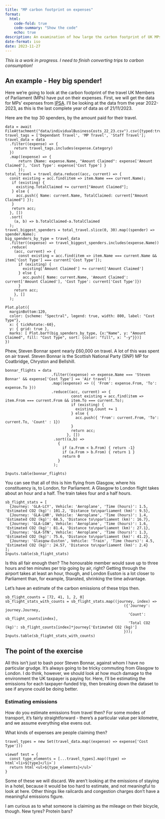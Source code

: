 ```yaml
---
title: "MP carbon footprint on expenses"
format:
  html:
    code-fold: true
    code-summary: "Show the code"
    echo: true
description: An examination of how large the carbon footprint of UK MPs is, if you only look at the travel that they claim on their expenses.
date-format: iso
date: 2023-11-27
---
```


*This is a work in progress. I need to finish converting trips to carbon consumption!*

## An example - Hey big spender!
Here we're going to look at the carbon footprint of the travel UK Members of Parliament (MPs) have put on their expenses. First, we will get the data for MPs' expenses from [IPSA](https://www.theipsa.org.uk/). I'll be looking at the data from the year 2022-2023, as this is the last complete year of data as of 21/11/2023.

Here are the top 30 spenders, by the amount paid for their travel.

```ojs
data = await FileAttachment("data/individualBusinessCosts_22_23.csv").csv({typed:true});
travel_tags = ['Dependant Travel', 'MP Travel', 'Staff Travel'];
travel_data = data
  .filter((expense) => {
    return travel_tags.includes(expense.Category)
  })
  .map((expense) => {
      return {Name: expense.Name, "Amount Claimed": expense['Amount Claimed'], 'Cost Type': expense['Cost Type'] }
      });
total_travel = travel_data.reduce((acc, current) => {
  const existing = acc.find(item => item.Name === current.Name);
   if (existing) {
     existing.TotalClaimed += current["Amount Claimed"];
   } else {
     acc.push({ Name: current.Name, TotalClaimed: current["Amount Claimed"] });
   }
   return acc;
  }, [])
  .sort(
    (a, b) => b.TotalClaimed-a.TotalClaimed
  );
travel_biggest_spenders = total_travel.slice(0, 30).map((spender) => spender.Name);
big_spenders_by_type = travel_data
  .filter((expense) => travel_biggest_spenders.includes(expense.Name))
  .reduce(
    (acc, current) => {
      const existing = acc.find(item => item.Name === current.Name && item['Cost Type'] === current['Cost Type']);
      if (existing) {
        existing['Amount Claimed'] += current['Amount Claimed']
      } else {
        acc.push({ Name: current.Name, 'Amount Claimed': current['Amount Claimed'], 'Cost Type': current['Cost Type']})
      }
    return acc;
    }, []
  );
```
```ojs
Plot.plot({
  marginBottom:120,
  color: {scheme: "Spectral", legend: true, width: 800, label: "Cost Type"},
  x: { tickRotate:-60},
  y: { grid: true },
  marks: [ Plot.barY(big_spenders_by_type, {x:"Name", y: "Amount Claimed", fill: "Cost Type", sort: {color: "fill", x: "-y"}})]
})
```
Phew, Steven Bonnar spent nearly £60,000 on travel. A lot of this was spent on air travel. Steven Bonnar is the Scottish National Party (SNP) MP for Coatbridge, Chryston and Bellshill.

```ojs
bonnar_flights = data
                     .filter((expense) => expense.Name === 'Steven Bonnar' && expense['Cost Type'] == 'Air travel')
                     .map((expense) => ({ 'From': expense.From, 'To': expense.To }))
                     .reduce((acc, current) => {
                              const existing = acc.find(item => item.From === current.From && item.To === current.To);
                              if (existing) {
                                existing.Count += 1
                              } else {
                                acc.push({ 'From': current.From, 'To': current.To, 'Count' : 1})
                              }
                              return acc;
                            }, [])
                      .sort((a,b) =>
                        {
                          if (a.From < b.From) { return -1}
                          if (a.From > b.From) { return 1 }
                          return 0
                        }
                      );

Inputs.table(bonnar_flights)
```
You can see that all of this is him flying from Glasgow, where his constituency is, to London, for Parliament.
A Glasgow to London flight takes about an hour and a half. The train takes four and a half hours.

```ojs
sb_flight_stats = [
  {Journey: 'GLA-LCY', Vehicle: 'Aeroplane', 'Time (hours)': 1.5, 'Estimated CO2 (kg)': 101.2, 'Distance to\nparliament (km)': 9.5},
  {Journey: 'GLA-LHR', Vehicle: 'Aeroplane', 'Time (hours)': 1.4, 'Estimated CO2 (kg)': 68.5, 'Distance to\nparliament (km)': 16.7},
  {Journey: 'GLA-LGW', Vehicle: 'Aeroplane', 'Time (hours)': 1.6, 'Estimated CO2 (kg)': 81.4, 'Distance to\nparliament (km)': 27.1},
  {Journey: 'GLA-STN', Vehicle: 'Aeroplane', 'Time (hours)': 1.3, 'Estimated CO2 (kg)': 75.6, 'Distance to\nparliament (km)': 41.2},
  {Journey: 'Glasgow-Euston', Vehicle: 'Train', 'Time (hours)': 4.5, 'Estimated CO2 (kg)': 24.57, 'Distance to\nparliament (km)': 2.4}
];
Inputs.table(sb_flight_stats)
```
Is this all fair enough then? The honourable member would save up to three hours and ten minutes per trip going by air, right? Getting through the airport takes at least an hour, though, and London Euston is a lot closer to Parliament than, for example, Stansted, shrinking the time advantage.

Let's have an estimate of the carbon emissions of these trips then.
```ojs
sb_flight_counts = [72, 41, 1, 2, 0]
sb_flight_stats_with_counts = sb_flight_stats.map((journey, index) => 
                                                      ({'Journey': journey.Journey,
                                                        'Count': sb_flight_counts[index],
                                                        'Total CO2 (kg)': sb_flight_counts[index]*journey['Estimated CO2 (kg)']
                                                      }));
Inputs.table(sb_flight_stats_with_counts)
```

## The point of the exercise
All this isn't just to bash poor Steven Bonnar, against whom I have no particular grudge. It's always going to be tricky commuting from Glasgow to London. I do think, however, we should look at how much damage to the environment the UK taxpayer is paying for. Here, I'll be estimating the emissions for each taxpayer-funded trip, then breaking down the dataset to see if anyone could be doing better.

### Estimating emissions
How do you estimate emissions from travel then? For some modes of transport, it's fairly straightforward - there's a particular value per kilometre, and we assume everything else evens out.

What kinds of expenses are people claiming then?
```ojs
travel_types = new Set(travel_data.map((expense) => expense['Cost Type']))
```
```ojs
viewof test = {
  const type_elements = [...travel_types].map((type) => html`<li>${type}</li>`)
  return html`<ul>${type_elements}</ul>`
}
```

Some of these we will discard. We aren't looking at the emissions of staying in a hotel, because it would be too hard to estimate, and not meaningful to look at here. Other things like railcards and congestion charges don't have a meaningful emissions figure.

I am curious as to what someone is claiming as the mileage on their bicycle, though. New tyres? Protein bars?
<!---
#### Road emissions

#### Train emissions

#### Air Travel emissions
--->
